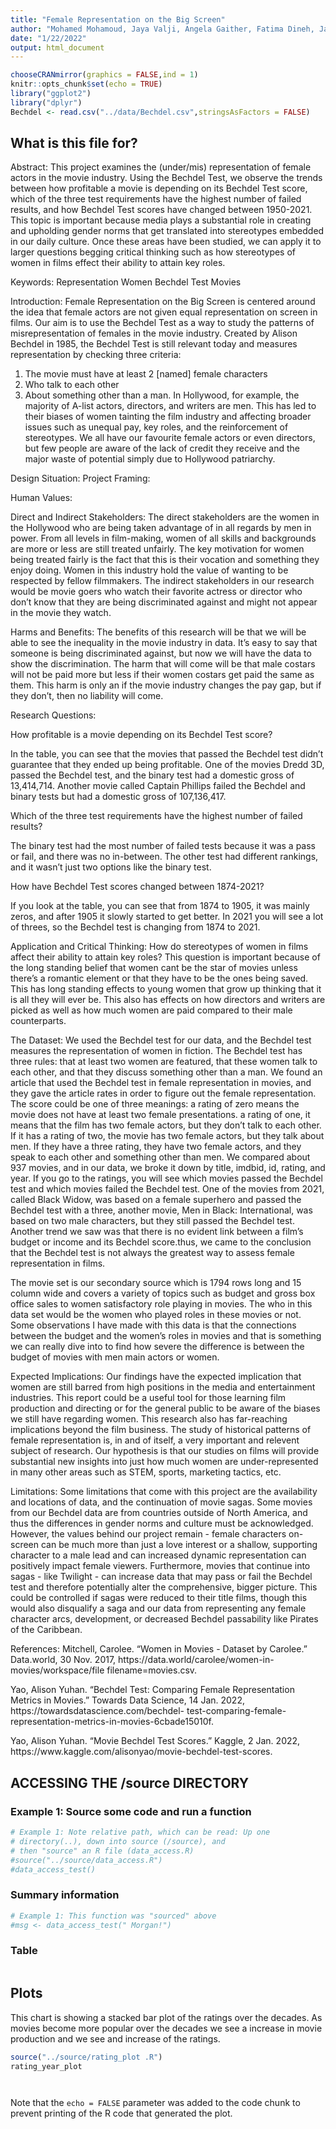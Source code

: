 ```yaml
---
title: "Female Representation on the Big Screen"
author: "Mohamed Mohamoud, Jaya Valji, Angela Gaither, Fatima Dineh, Jainaba Jawara"
date: "1/22/2022"
output: html_document
---
```


```r
chooseCRANmirror(graphics = FALSE,ind = 1)
knitr::opts_chunk$set(echo = TRUE)
library("ggplot2")
library("dplyr")
Bechdel <- read.csv("../data/Bechdel.csv",stringsAsFactors = FALSE)
```

## What is this file for?

Abstract:
This project examines the (under/mis) representation of female actors in the movie industry. Using the Bechdel Test, we observe the trends between how profitable a movie is depending on its Bechdel Test score, which of the three test requirements have the highest number of failed results, and how Bechdel Test scores have changed between 1950-2021. This topic is important because media plays a substantial role in creating and upholding gender norms that get translated into stereotypes embedded in our daily culture. Once these areas have been studied, we can apply it to larger questions begging critical thinking such as how stereotypes of women in films effect their ability to attain key roles.

Keywords:
Representation
Women
Bechdel Test
Movies

Introduction:
Female Representation on the Big Screen is centered around the idea that female actors are not given equal representation on screen in films. Our aim is to use the Bechdel Test as a way to study the patterns of misrepresentation of females in the movie industry. Created by Alison Bechdel in 1985, the Bechdel Test is still relevant today and measures representation by checking three criteria:

1. The movie must have at least 2 [named] female characters
2. Who talk to each other
3. About something other than a man. 
In Hollywood, for example, the majority of A-list actors, directors, and writers are men. This has led to their biases of women tainting the film industry and affecting broader issues such as unequal pay, key roles, and the reinforcement of stereotypes. We all have our favourite female actors or even directors, but few people are aware of the lack of credit they receive and the major waste of potential simply due to Hollywood patriarchy.

Design Situation:
  Project Framing:


  Human Values:

  Direct and Indirect Stakeholders:
The direct stakeholders are the women in the Hollywood who are being taken advantage of in all regards by men in power. From all levels in film-making, women of all skills and backgrounds are more or less are still treated unfairly. The key motivation for women being treated fairly is the fact that this is their vocation and something they enjoy doing. Women in this industry hold the value of wanting to be respected by fellow filmmakers. The indirect stakeholders in our research would be movie goers who watch their favorite actress or director who don't know that they are being discriminated against and might not appear in the movie they watch.

Harms and Benefits:
The benefits of this research will be that we will be able to see the inequality in the movie industry in data. It's easy to say that someone is being discriminated against, but now we will have the data to show the discrimination. The harm that will come will be that male costars will not be paid more but less if their women costars get paid the same as them. This harm is only an if the movie industry changes the pay gap, but if they don't, then no liability will come.

Research Questions:

How profitable is a movie depending on its Bechdel Test score?

In the table, you can see that the movies that passed the Bechdel test didn't guarantee that they ended up being profitable. One of the movies Dredd 3D, passed the Bechdel test, and the binary test had a domestic gross of 13,414,714. Another movie called Captain Phillips failed the Bechdel and binary tests but had a domestic gross of 107,136,417. 

Which of the three test requirements have the highest number of failed results?

The binary test had the most number of failed tests because it was a pass or fail, and there was no in-between. The other test had different rankings, and it wasn't just two options like the binary test. 


How have Bechdel Test scores changed between 1874-2021?

If you look at the table, you can see that from 1874 to 1905, it was mainly zeros, and after 1905 it slowly started to get better. In 2021 you will see a lot of threes, so the Bechdel test is changing from 1874 to 2021.

Application and Critical Thinking: How do stereotypes of women in films affect their ability to attain key roles?
This question is important because of the long standing belief that women cant be the star of movies unless there's a romantic element or that they have to be the ones being saved. This has long standing effects to young women that grow up thinking that it is all they will ever be. This also has effects on how directors and writers are picked as well as how much women are paid compared to their male counterparts.

The Dataset:
We used the Bechdel test for our data, and the Bechdel test measures the representation of women in fiction. The Bechdel test has three rules: that at least two women are featured, that these women talk to each other, and that they discuss something other than a man. We found an article that used the Bechdel test in female representation in movies, and they gave the article rates in order to figure out the female representation. The score could be one of three meanings: a rating of zero means the movie does not have at least two female presentations. a rating of one, it means that the film has two female actors, but they don't talk to each other. If it has a rating of two, the movie has two female actors, but they talk about men. If they have a three rating, they have two female actors, and they speak to each other and something other than men. We compared about 937 movies, and in our data, we broke it down by title, imdbid, id, rating, and year. If you go to the ratings, you will see which movies passed the Bechdel test and which movies failed the Bechdel test. One of the movies from 2021, called Black Widow, was based on a female superhero and passed the Bechdel test with a three, another movie, Men in Black: International, was based on two male characters, but they still passed the Bechdel test. Another trend we saw was that there is no evident link between a film's budget or income and its Bechdel score.thus, we came to the conclusion that the Bechdel test is not always the greatest way to assess female representation in films.

The movie set is our secondary source which is 1794 rows long and 15 column wide and covers a variety of topics such as budget and gross box office sales to women satisfactory role playing in movies. The who in this data set would be the women who played roles in these movies or not. Some observations I have made with this data is that the connections between the budget and the women's roles in movies and that is something we can really dive into to find how severe the difference is between the budget of movies with men main actors or women.

Expected Implications:
Our findings have the expected implication that women are still barred from high positions in the media and entertainment industries. This report could be a useful tool for those learning film production and directing or for the general public to be aware of the biases we still have regarding women. This research also has far-reaching implications beyond the film business. The study of historical patterns of female representation is, in and of itself, a very important and relevent subject of research. Our hypothesis is that our studies on films will provide substantial new insights into just how much women are under-represented in many other areas such as STEM, sports, marketing tactics, etc.

Limitations:
Some limitations that come with this project are the availability and locations of data, and the continuation of movie sagas. Some movies from our Bechdel data are from countries outside of North America, and thus the differences in gender norms and culture must be acknowledged. However, the values behind our project remain - female characters on-screen can be much more than just a love interest or a shallow, supporting character to a male lead and can increased dynamic representation can positively impact female viewers. Furthermore, movies that continue into sagas - like Twilight - can increase data that may pass or fail the Bechdel test and therefore potentially alter the comprehensive, bigger picture. This could be controlled if sagas were reduced to their title films, though this would also disqualify a saga and our data from representing any female character arcs, development, or decreased Bechdel passability like Pirates of the Caribbean.

References:
Mitchell, Carolee. “Women in Movies - Dataset by Carolee.” Data.world, 30 Nov. 2017, https://data.world/carolee/women-in-movies/workspace/file filename=movies.csv.

Yao, Alison Yuhan. “Bechdel Test: Comparing Female Representation Metrics in Movies.” Towards Data Science, 14 Jan. 2022, https://towardsdatascience.com/bechdel- test-comparing-female-representation-metrics-in-movies-6cbade15010f.

Yao, Alison Yuhan. “Movie Bechdel Test Scores.” Kaggle, 2 Jan. 2022, https://www.kaggle.com/alisonyao/movie-bechdel-test-scores.

## ACCESSING THE /source DIRECTORY
### Example 1: Source some code and run a function
```r
# Example 1: Note relative path, which can be read: Up one
# directory(..), down into source (/source), and 
# then "source" an R file (data_access.R)
#source("../source/data_access.R")
#data_access_test()
```

### Summary information
```r
# Example 1: This function was "sourced" above
#msg <- data_access_test(" Morgan!")
```


### Table


```r


```

## Plots

This chart is showing a stacked bar plot of the ratings over the decades. As movies  become more
popular over the decades we see a increase in movie production and we see and increase of the ratings. 
```r
source("../source/rating_plot .R")
rating_year_plot
```
```r

```



```r


```

Note that the `echo = FALSE` parameter was added to the code chunk to prevent printing of the R code that generated the plot.
